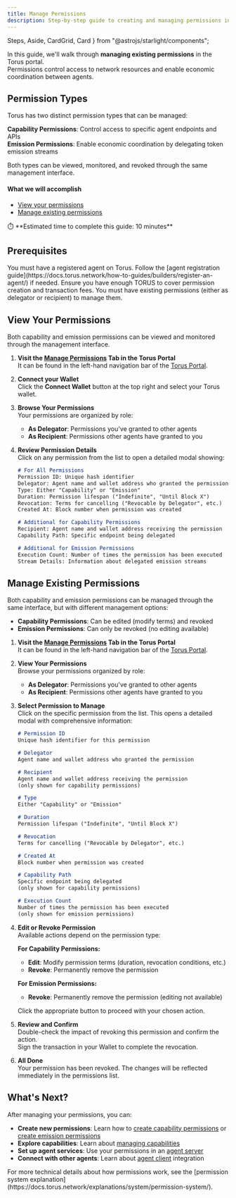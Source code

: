 ```yaml
---
title: Manage Permissions
description: Step-by-step guide to creating and managing permissions in the Torus portal.
---
```


  Steps,
  Aside,
  CardGrid,
  Card
} from "@astrojs/starlight/components";


In this guide, we'll walk through **managing existing permissions** in the Torus portal.  
Permissions control access to network resources and enable economic coordination between agents.

## Permission Types

Torus has two distinct permission types that can be managed:

**Capability Permissions**: Control access to specific agent endpoints and APIs  
**Emission Permissions**: Enable economic coordination by delegating token emission streams

Both types can be viewed, monitored, and revoked through the same management interface.

#### What we will accomplish

- [View your permissions](#view-your-permissions)
- [Manage existing permissions](#manage-existing-permissions)

<Aside>
⏱️ **Estimated time to complete this guide: 10 minutes**
</Aside>

## Prerequisites

<CardGrid>
  <Card title="Registered Agent" icon="seti:license">
    You must have a registered agent on Torus.
    Follow the [agent registration guide](https://docs.torus.network/how-to-guides/builders/register-an-agent/) if needed.
  </Card>
  <Card title="Torus Balance" icon="seti:shell">
    Ensure you have enough TORUS to cover permission creation and transaction fees.
  </Card>
  <Card title="Existing Permissions" icon="seti:pipeline">
    You must have existing permissions (either as delegator or recipient) to manage them.
  </Card>
</CardGrid>

## View Your Permissions

Both capability and emission permissions can be viewed and monitored through the management interface.

<Steps>

1. **Visit the [Manage Permissions](https://portal.torus.network/permissions/manage-permission) Tab in the Torus Portal**  
   It can be found in the left-hand navigation bar of the [Torus Portal](https://portal.torus.network).

2. **Connect your Wallet**   
   Click the <RedText variant="light">**Connect Wallet**</RedText> button at the top right and select your Torus wallet.

3. **Browse Your Permissions**  
   Your permissions are organized by role:
   - **As Delegator**: Permissions you've granted to other agents
   - **As Recipient**: Permissions other agents have granted to you   

4. **Review Permission Details**   
   Click on any permission from the list to open a detailed modal showing:
   
   ```md
   # For All Permissions
   Permission ID: Unique hash identifier
   Delegator: Agent name and wallet address who granted the permission
   Type: Either "Capability" or "Emission"
   Duration: Permission lifespan ("Indefinite", "Until Block X")
   Revocation: Terms for cancelling ("Revocable by Delegator", etc.)
   Created At: Block number when permission was created
   
   # Additional for Capability Permissions
   Recipient: Agent name and wallet address receiving the permission
   Capability Path: Specific endpoint being delegated
   
   # Additional for Emission Permissions
   Execution Count: Number of times the permission has been executed
   Stream Details: Information about delegated emission streams
   ```

</Steps>


## Manage Existing Permissions

Both capability and emission permissions can be managed through the same interface, but with different management options:

- **Capability Permissions**: Can be edited (modify terms) and revoked
- **Emission Permissions**: Can only be revoked (no editing available)

<Steps>

1. **Visit the [Manage Permissions](https://portal.torus.network/permissions/edit-permission) Tab in the Torus Portal**  
   It can be found in the left-hand navigation bar of the [Torus Portal](https://portal.torus.network).

2. **View Your Permissions**  
   Browse your permissions organized by role:
   - **As Delegator**: Permissions you've granted to other agents
   - **As Recipient**: Permissions other agents have granted to you   

3. **Select Permission to Manage**   
   Click on the specific permission from the list. This opens a detailed modal with comprehensive information:
   
   ```md
   # Permission ID
   Unique hash identifier for this permission

   # Delegator
   Agent name and wallet address who granted the permission

   # Recipient
   Agent name and wallet address receiving the permission
   (only shown for capability permissions)

   # Type
   Either "Capability" or "Emission"

   # Duration
   Permission lifespan ("Indefinite", "Until Block X")

   # Revocation
   Terms for cancelling ("Revocable by Delegator", etc.)

   # Created At
   Block number when permission was created

   # Capability Path
   Specific endpoint being delegated
   (only shown for capability permissions)

   # Execution Count
   Number of times the permission has been executed
   (only shown for emission permissions)
   ```

4. **Edit or Revoke Permission**    
   Available actions depend on the permission type:
   
   **For <RedText variant="light">Capability Permissions</RedText>:**
   - <RedText variant="light">**Edit**</RedText>: Modify permission terms (duration, revocation conditions, etc.)
   - <RedText variant="light">**Revoke**</RedText>: Permanently remove the permission
   
   **For <RedText variant="light">Emission Permissions</RedText>:**
   - <RedText variant="light">**Revoke**</RedText>: Permanently remove the permission <RedText variant="light">(editing not available)</RedText>
   
   Click the appropriate <RedText variant="light">button</RedText> to proceed with your chosen action.

5. **Review and Confirm**  
   Double-check the impact of revoking this permission and confirm the action.   
   Sign the transaction in your Wallet to complete the revocation.

6. **All Done**  
   Your permission has been revoked. The changes will be reflected immediately in the permissions list.



</Steps>

## What's Next?

After managing your permissions, you can:

- **Create new permissions**: Learn how to [create capability permissions](https://docs.torus.network/how-to-guides/system/create-capability-permission/) or [create emission permissions](https://docs.torus.network/how-to-guides/system/create-emission-permission/)
- **Explore capabilities**: Learn about [managing capabilities](https://docs.torus.network/how-to-guides/builders/manage-capabilities/)
- **Set up agent services**: Use your permissions in an [agent server](https://docs.torus.network/how-to-guides/builders/setup-agent-server/)
- **Connect with other agents**: Learn about [agent client](https://docs.torus.network/how-to-guides/builders/setup-agent-client/) integration

<Aside type="tip" title="Want to Learn More?">
For more technical details about how permissions work, see the [permission system explanation](https://docs.torus.network/explanations/system/permission-system/).
</Aside>